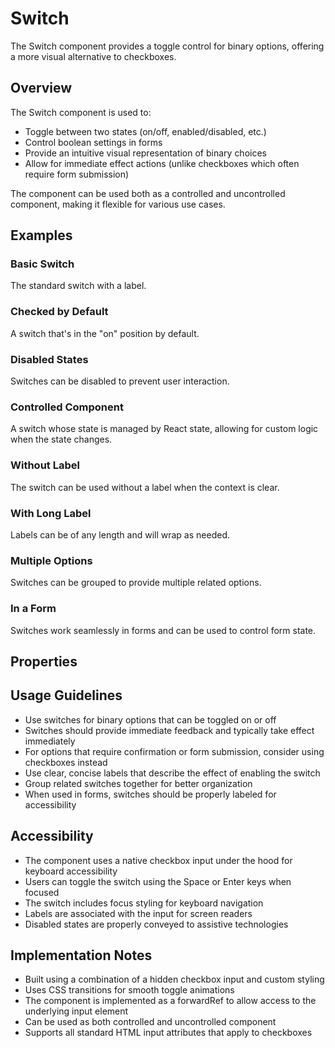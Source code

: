 

<Meta of={SwitchStories} />

# Switch

The Switch component provides a toggle control for binary options, offering a more visual alternative to checkboxes.

## Overview

The Switch component is used to:

- Toggle between two states (on/off, enabled/disabled, etc.)
- Control boolean settings in forms
- Provide an intuitive visual representation of binary choices
- Allow for immediate effect actions (unlike checkboxes which often require form submission)

The component can be used both as a controlled and uncontrolled component, making it flexible for various use cases.

## Examples

### Basic Switch

The standard switch with a label.

<Canvas of={SwitchStories.Default} />

### Checked by Default

A switch that's in the "on" position by default.

<Canvas of={SwitchStories.DefaultChecked} />

### Disabled States

Switches can be disabled to prevent user interaction.

<Canvas of={SwitchStories.Disabled} />

<Canvas of={SwitchStories.DisabledChecked} />

### Controlled Component

A switch whose state is managed by React state, allowing for custom logic when the state changes.

<Canvas of={SwitchStories.Controlled} />

### Without Label

The switch can be used without a label when the context is clear.

<Canvas of={SwitchStories.NoLabel} />

### With Long Label

Labels can be of any length and will wrap as needed.

<Canvas of={SwitchStories.LongLabel} />

### Multiple Options

Switches can be grouped to provide multiple related options.

<Canvas of={SwitchStories.MultipleOptions} />

### In a Form

Switches work seamlessly in forms and can be used to control form state.

<Canvas of={SwitchStories.InForm} />

## Properties

<Controls of={SwitchStories.Default} />

## Usage Guidelines

- Use switches for binary options that can be toggled on or off
- Switches should provide immediate feedback and typically take effect immediately
- For options that require confirmation or form submission, consider using checkboxes instead
- Use clear, concise labels that describe the effect of enabling the switch
- Group related switches together for better organization
- When used in forms, switches should be properly labeled for accessibility

## Accessibility

- The component uses a native checkbox input under the hood for keyboard accessibility
- Users can toggle the switch using the Space or Enter keys when focused
- The switch includes focus styling for keyboard navigation
- Labels are associated with the input for screen readers
- Disabled states are properly conveyed to assistive technologies

## Implementation Notes

- Built using a combination of a hidden checkbox input and custom styling
- Uses CSS transitions for smooth toggle animations
- The component is implemented as a forwardRef to allow access to the underlying input element
- Can be used as both controlled and uncontrolled component
- Supports all standard HTML input attributes that apply to checkboxes
